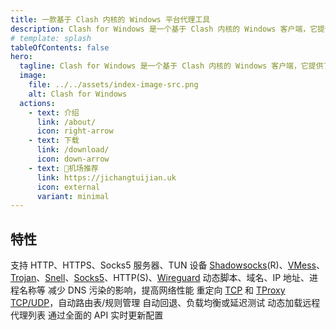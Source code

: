 ```yaml
---
title: 一款基于 Clash 内核的 Windows 平台代理工具
description: Clash for Windows 是一个基于 Clash 内核的 Windows 客户端，它提供了一个简单的界面，让你可以方便地配置和使用 Clash 代理。
# template: splash
tableOfContents: false
hero:
  tagline: Clash for Windows 是一个基于 Clash 内核的 Windows 客户端，它提供了一个简单的界面，让你可以方便地配置和使用 Clash 代理。
  image:
    file: ../../assets/index-image-src.png
    alt: Clash for Windows
  actions:
    - text: 介绍
      link: /about/
      icon: right-arrow
    - text: 下载
      link: /download/
      icon: down-arrow
    - text: 🎉机场推荐
      link: https://jichangtuijian.uk
      icon: external
      variant: minimal
---
```



## 特性

<CardGrid stagger>
	<Card title="入站" icon="pencil">
    支持 HTTP、HTTPS、Socks5 服务器、TUN 设备
	</Card>
	<Card title="出站" icon="add-document">
		<a href="wiki/shadowsocks">Shadowsocks</a>(R)、<a href="wiki/vmess">VMess</a>、<a href="wiki/trojan">Trojan</a>、<a href="wiki/snell">Snell</a>、<a href="wiki/socks5">Socks5</a>、HTTP(S)、<a href="wiki/wireguard">Wireguard</a>
	</Card>
	<Card title="基于规则的路由" icon="setting">
		动态脚本、域名、IP 地址、进程名称等
	</Card>
	<Card title="Fake-IP DNS" icon="open-book">
		 减少 DNS 污染的影响，提高网络性能
	</Card>
	<Card title="透明代理" icon="open-book">
		重定向 <a href="wiki/tcp">TCP</a> 和 <a href="wiki/tproxy">TProxy TCP/UDP</a>，自动路由表/规则管理
	</Card>
	<Card title="代理组" icon="open-book">
		自动回退、负载均衡或延迟测试
	</Card>
	<Card title="远程提供者" icon="open-book">
		动态加载远程代理列表
	</Card>
	<Card title="ESTful API" icon="open-book">
		通过全面的 API 实时更新配置
	</Card>
</CardGrid>


